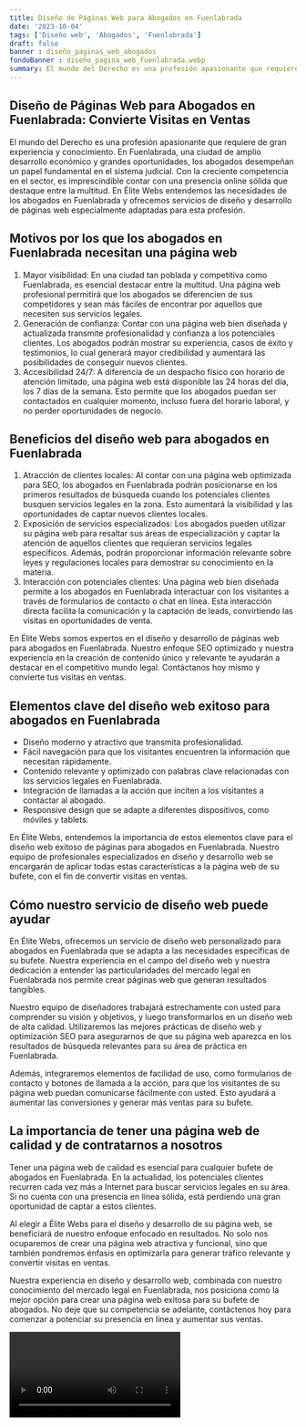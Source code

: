```yaml
---
title: Diseño de Páginas Web para Abogados en Fuenlabrada
date: '2023-10-04'
tags: ['Diseño web', 'Abogados', 'Fuenlabrada']
draft: false
banner : diseño_paginas_web_abogados
fondoBanner : diseño_pagina_web_fuenlabrada.webp
summary: El mundo del Derecho es una profesión apasionante que requiere de gran experiencia y conocimiento. En Fuenlabrada, una ciudad de amplio desarrollo económico y grandes oportunidades, los abogados desempeñan un papel fundamental en el sistema judicial. Con la creciente competencia en el sector, es imprescindible contar con una presencia online sólida que destaque entre la multitud. En Élite Webs entendemos las necesidades de los abogados en Fuenlabrada y ofrecemos servicios de diseño y desarrollo de páginas web especialmente adaptadas para esta profesión.
---
```


## Diseño de Páginas Web para Abogados en Fuenlabrada: Convierte Visitas en Ventas

El mundo del Derecho es una profesión apasionante que requiere de gran experiencia y conocimiento. En Fuenlabrada, una ciudad de amplio desarrollo económico y grandes oportunidades, los abogados desempeñan un papel fundamental en el sistema judicial. Con la creciente competencia en el sector, es imprescindible contar con una presencia online sólida que destaque entre la multitud. En Élite Webs entendemos las necesidades de los abogados en Fuenlabrada y ofrecemos servicios de diseño y desarrollo de páginas web especialmente adaptadas para esta profesión.

## Motivos por los que los abogados en Fuenlabrada necesitan una página web

1. Mayor visibilidad: En una ciudad tan poblada y competitiva como Fuenlabrada, es esencial destacar entre la multitud. Una página web profesional permitirá que los abogados se diferencien de sus competidores y sean más fáciles de encontrar por aquellos que necesiten sus servicios legales.
2. Generación de confianza: Contar con una página web bien diseñada y actualizada transmite profesionalidad y confianza a los potenciales clientes. Los abogados podrán mostrar su experiencia, casos de éxito y testimonios, lo cual generará mayor credibilidad y aumentará las posibilidades de conseguir nuevos clientes.
3. Accesibilidad 24/7: A diferencia de un despacho físico con horario de atención limitado, una página web está disponible las 24 horas del día, los 7 días de la semana. Esto permite que los abogados puedan ser contactados en cualquier momento, incluso fuera del horario laboral, y no perder oportunidades de negocio.

## Beneficios del diseño web para abogados en Fuenlabrada

1. Atracción de clientes locales: Al contar con una página web optimizada para SEO, los abogados en Fuenlabrada podrán posicionarse en los primeros resultados de búsqueda cuando los potenciales clientes busquen servicios legales en la zona. Esto aumentará la visibilidad y las oportunidades de captar nuevos clientes locales.
2. Exposición de servicios especializados: Los abogados pueden utilizar su página web para resaltar sus áreas de especialización y captar la atención de aquellos clientes que requieran servicios legales específicos. Además, podrán proporcionar información relevante sobre leyes y regulaciones locales para demostrar su conocimiento en la materia.
3. Interacción con potenciales clientes: Una página web bien diseñada permite a los abogados en Fuenlabrada interactuar con los visitantes a través de formularios de contacto o chat en línea. Esta interacción directa facilita la comunicación y la captación de leads, convirtiendo las visitas en oportunidades de venta.

En Élite Webs somos expertos en el diseño y desarrollo de páginas web para abogados en Fuenlabrada. Nuestro enfoque SEO optimizado y nuestra experiencia en la creación de contenido único y relevante te ayudarán a destacar en el competitivo mundo legal. Contáctanos hoy mismo y convierte tus visitas en ventas.

<GifSeo />

<Cta />

## Elementos clave del diseño web exitoso para abogados en Fuenlabrada
- Diseño moderno y atractivo que transmita profesionalidad.
- Fácil navegación para que los visitantes encuentren la información que necesitan rápidamente.
- Contenido relevante y optimizado con palabras clave relacionadas con los servicios legales en Fuenlabrada.
- Integración de llamadas a la acción que inciten a los visitantes a contactar al abogado.
- Responsive design que se adapte a diferentes dispositivos, como móviles y tablets.

En Élite Webs, entendemos la importancia de estos elementos clave para el diseño web exitoso de páginas para abogados en Fuenlabrada. Nuestro equipo de profesionales especializados en diseño y desarrollo web se encargarán de aplicar todas estas características a la página web de su bufete, con el fin de convertir visitas en ventas.

## Cómo nuestro servicio de diseño web puede ayudar
En Élite Webs, ofrecemos un servicio de diseño web personalizado para abogados en Fuenlabrada que se adapta a las necesidades específicas de su bufete. Nuestra experiencia en el campo del diseño web y nuestra dedicación a entender las particularidades del mercado legal en Fuenlabrada nos permite crear páginas web que generan resultados tangibles.

Nuestro equipo de diseñadores trabajará estrechamente con usted para comprender su visión y objetivos, y luego transformarlos en un diseño web de alta calidad. Utilizaremos las mejores prácticas de diseño web y optimización SEO para asegurarnos de que su página web aparezca en los resultados de búsqueda relevantes para su área de práctica en Fuenlabrada.

Además, integraremos elementos de facilidad de uso, como formularios de contacto y botones de llamada a la acción, para que los visitantes de su página web puedan comunicarse fácilmente con usted. Esto ayudará a aumentar las conversiones y generar más ventas para su bufete.

## La importancia de tener una página web de calidad y de contratarnos a nosotros

Tener una página web de calidad es esencial para cualquier bufete de abogados en Fuenlabrada. En la actualidad, los potenciales clientes recurren cada vez más a Internet para buscar servicios legales en su área. Si no cuenta con una presencia en línea sólida, está perdiendo una gran oportunidad de captar a estos clientes.

Al elegir a Élite Webs para el diseño y desarrollo de su página web, se beneficiará de nuestro enfoque enfocado en resultados. No solo nos ocuparemos de crear una página web atractiva y funcional, sino que también pondremos énfasis en optimizarla para generar tráfico relevante y convertir visitas en ventas.

Nuestra experiencia en diseño y desarrollo web, combinada con nuestro conocimiento del mercado legal en Fuenlabrada, nos posiciona como la mejor opción para crear una página web exitosa para su bufete de abogados. No deje que su competencia se adelante, contáctenos hoy para comenzar a potenciar su presencia en línea y aumentar sus ventas.

<Video />

<CtaBot job='Abogados' city='Fuenlabrada'/>

<Gmaps query='Fuenlabrada+españa+maps' />
